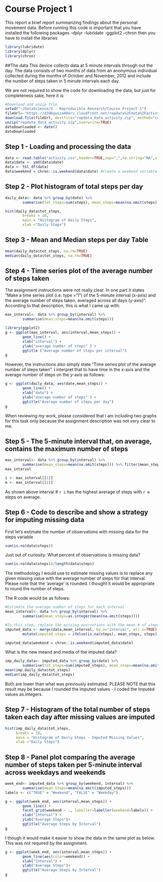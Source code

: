 Course Project 1
===========================
This report a brief report summarizing findings about the personal movement data. Before running this code is important that you have installed the following packages
-dplyr
-lubridate
-ggplot2
-chron
then you have to install the libraries
```r
library(lubridate)
library(dplyr)
library(chron)
```


##The data
This device collects data at 5 minute intervals through out the day. The data consists of two months of data from an anonymous individual collected during the months of October and November, 2012 and include the number of steps taken in 5 minute intervals each day.

We are not required to show the code for downloading the data, but just for completeness sake, here it is:
``` r
#Download and unzip file
setwd("~/DataScience/5 - Reproducible Research/Course Project 1")
fileUrl<-"https://d396qusza40orc.cloudfront.net/repdata%2Fdata%2Factivity.zip"
download.file(fileUrl, destfile="repdata_data_activity.zip", method="curl")
unzip("repdata_data_activity.zip",overwrite=TRUE)
dateDownloaded <- date()
dateDownloaded
```

## Step 1 - Loading and processing the data 
``` r
data <- read.table("activity.csv",header=TRUE,sep=",",na.string="NA",stringsAsFactors=FALSE)
data$date <- ymd(data$date)
data <- tbl_df(data)
data$weekend = chron::is.weekend(data$date) #Create a weekend variable for to be used in Step #6
```

## Step 2 - Plot histogram of total steps per day
```r
daily_data<- data %>% group_by(date) %>% 
        summarise(tot_steps=sum(steps), mean_steps=mean(na.omit(steps)))

hist(daily_data$tot_steps, 
        breaks = 10,
        main = "Histogram of Daily Steps",
        xlab ="Daily Steps")
```

## Step 3 - Mean and Median steps per day Table
```r
mean(daily_data$tot_steps, na.rm=TRUE)
median(daily_data$tot_steps, na.rm=TRUE) 
```

## Step 4 - Time series plot of the average number of steps taken
The assignment instructions were not really clear. In one part it states "Make a time series plot (i.e. type = "l") of the 5-minute interval (x-axis) and the average number of steps taken, averaged across all days (y-axis)". According to that description, this is what I came up with:
```r
max_interval<- data %>% group_by(interval) %>% 
        summarise(mean_steps=mean(na.omit(steps)))

library(ggplot2)
g <- ggplot(max_interval, aes(interval,mean_steps)) + 
        geom_line() +
        xlab("interval") + 
        ylab("average number of steps" ) +
        ggtitle ("Average number of steps per interval")
g
```

However, the instructions also simply state "Time series plot of the average number of steps taken". I interpret that to have time in the x-axis and the average number of steps on the y-axis as follows:
```r
g <- ggplot(daily_data, aes(date,mean_steps)) + 
        geom_line() +
        xlab("date") + 
        ylab("average number of steps" ) +
        ggtitle("Average number of steps per day")
g
```

When reviewing my work, please considered that I am including two graphs for this task only because the assignment description was not very clear to me.

## Step 5 - The 5-minute interval that, on average, contains the maximum number of steps
```r
max_interval<- data %>% group_by(interval) %>% 
        summarise(mean_steps=mean(na.omit(steps))) %>% filter(mean_steps == max(mean_steps))
max_interval
```

```r
i <- max_interval[[1]]
m <- max_interval[[2]]
```
As shown above interval # `r i` has the highest average of steps with `r m` steps on average. 

## Step 6 - Code to describe and show a strategy for imputing missing data
First let's estimate the number of observations with missing data for the steps variable

```r
sum(is.na(data$steps))
```

Just out of curiosity: What percent of observations is missing data?
```r
sum(is.na(data$steps))/length(data$steps)
```

The methodology I would use to estimate missing values is to replace any given missing value with the average number of steps for that interval. Please note that the 'average' is rounded. I thought it would be appropriate to round the number of steps.

The R code would be as follows:

```r
#Estimate the average number of steps for each interval
mean_interval<- data %>% group_by(interval) %>% 
        summarise(mean_steps=as.integer(mean(na.omit(steps))))

#In this step, replace the missing overvations with the mean # of steps for any given interval.
imputed_data <- merge(data,mean_interval, by.x="interval", all.x=TRUE) %>%
        mutate(imputed_steps = ifelse(is.na(steps), mean_steps, steps))

imputed_data$weekend = chron::is.weekend(imputed_data$date)
```

What is the new meand and media of the imputed data?
```r
imp_daily_data<- imputed_data %>% group_by(date) %>% 
        summarise(tot_steps=sum(imputed_steps), mean_steps=mean(na.omit(imputed_steps)))
mean(imp_daily_data$tot_steps)
median(imp_daily_data$tot_steps) 
```
Both are lower than what was previously estimated. PLEASE NOTE that this result may be because I rounded the imputed values - I coded the imputed values as.integers.

## Step 7 - Histogram of the total number of steps taken each day after missing values are imputed
```r

hist(imp_daily_data$tot_steps, 
     breaks = 10,
     main = "Histogram of Daily Steps - Imputed Missing Values",
     xlab ="Daily Steps")
```

## Step 8 - Panel plot comparing the average number of steps taken per 5-minute interval across weekdays and weekends
```r
week_end<- imputed_data %>% group_by(weekend, interval) %>% 
        summarise(mean_steps=mean(na.omit(imputed_steps))) 
labels <- c("TRUE" = "Weekend", "FALSE" = "Weekday")

g <- ggplot(week_end, aes(interval,mean_steps)) + 
        geom_line() + 
        facet_grid(weekend ~ ., labeller=labeller(weekend=labels)) +
        xlab("Interval") +
        ylab("Average Steps")+
        ggtitle("Average Steps by Interval")
g
```

I though it would make it easier to show the data in the same plot as below. This was not required by the assignment.
```r
g <- ggplot(week_end, aes(interval,mean_steps)) + 
        geom_line(aes(color=weekend)) +
        xlab("Interval") +
        ylab("Average Steps")+
        ggtitle("Average Steps by Interval")
g
```
